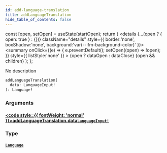 ```yaml
---
id: add-language-translation
title: addLanguageTranslation
hide_table_of_contents: false
---
```







  const [open, setOpen] = useState(startOpen);
  return (
    <details {...(open ? { open: true } : {})} className="details" style={{ border:'none', boxShadow:'none', background:'var(--ifm-background-color)' }}>
      <summary
        onClick={(e) => {
          e.preventDefault();
          setOpen((open) => !open);
        }}
        style={{ listStyle:'none' }}
      >
      {open ? dataOpen : dataClose}
      </summary>
      {open && children}
    </details>
  );
};




No description


```graphql
addLanguageTranslation(
  data: LanguageInput!
): Language!
```


### Arguments

#### [<code style={{ fontWeight: 'normal' }}>addLanguageTranslation.<b>data</b></code>](#)<Bullet />[`LanguageInput!`](/schema/inputs/language-input) <Badge class="secondary" text="non-null"/> <Badge class="secondary" text="input"/>
> 
> 

### Type

#### [`Language`](/schema/objects/language) <Badge class="secondary" text="object"/>
> 
> 



